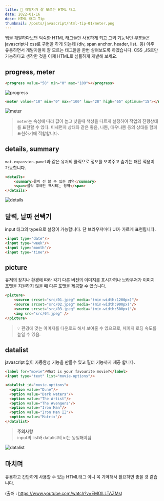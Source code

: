```yaml
---
title: 🎨 개발자가 잘 모르는 HTML 태그
date: 2022-01-16
desc: HTML 태그 Tip
thumbnail: /posts/javascript/html-tip-01/meter.png
---
```


웹을 개발하다보면 익숙한 HTML 태그들만 사용하게 되고 그외 기능적인 부분들은 javascript나 css로 구현을 하게 되는데 (div, span anchor, header, list.. 등) 아주 유용하면서 개발자들이 잘 모르는 태그들을 한번 살펴보도록 하겠습니다. 
CSS ,JS로만 가능하다고 생각한 것을 이제 HTML로 심플하게 개발해 보세요.

## progress, meter

~~~html
<progress value="50" min="0" max="100"></progress>
~~~

![progress](/posts/javascript/html-tip-01/progress.mov.gif) 

~~~html
<meter value="10" min="0" max="100" low="20" high="65" optimum="15"></meter>
~~~

![meter](/posts/javascript/html-tip-01/meter.png) 

> `meter`는 속성에 따라 값이 높고 낮을때 색상을 다르게 설정하여 작업의 진행상태를 표현할 수 있다. 미세먼지 상태와 같은 좋음, 나쁨, 매우나쁨 등의 상태를 함께 표현하기에 적합합니다.

## details, summary

`mat-expansion-panel`과 같은 유저의 클릭으로 정보를 보여주고 숨기는 패턴 적용이 가능합니다.

~~~html
<details>
	<summary>클릭 전 볼 수 있는 영역</summary>
	<span>클릭 후에만 표시되는 영역</span>
</details>
~~~

![details](/posts/javascript/html-tip-01/details.mov.gif) 

## 달력, 날짜 선택기
input 태그의 type으로 설정이 가능합니다. 단 브라우저마다 UI가 가르게 표현됩니다.

~~~html
<input type="date"/>
<input type="week"/>
<input type="month"/>
<input type="time"/>
~~~

## picture
유저의 장치나 환경에 따라 각기 다른 버전의 이미지를 표시가허나 브라우저가 이미지 포맷을 지원하지 않을 때 다른 포맷을 제공할 수 있습니다.

~~~html
<picture>
	<source srcset="src/01.jpeg" media="(min-width:1200px)"/>
    <source srcset="src/02.jpeg" media="(min-width:900px)"/>
    <source srcset="src/03.jpeg" media="(min-width:500px)"/>
    <img src="src/04.jpeg" />
</picture>
~~~

> 💡 환경에 맞는 이미지를 다운로드 해서 보여줄 수 있으므로, 페이지 로딩 속도를 높일 수 있음.

## datalist
javascript 없이 자동완성 기능을 만들수 있고 필터 기능까지 제공 합니다.

~~~html
<label for="movie">What is your favourite movie?</label>
<input type="text" list="movie-options"/>

<datalist id="movie-options">
  <option value="Dune"/>
  <option value="Dark waters"/>
  <option value="The Artist"/>
  <option value="The Avengers"/>
  <option value="Iron Man"/>
  <option value="Iron Man II"/>
  <option value="Matrix"/>
</datalist>
~~~

>**주의사항**<br/>
input의 list와 datalist의 id는 동일해야됨

![datalist](/posts/javascript/html-tip-01/datalist.mov.gif) 

## 마치며
유용하고 간단하게 사용할 수 있는 HTML태그 이니 꼭 기억해서 활요하면 좋을 것 같습니다.

(출처 : https://www.youtube.com/watch?v=EMOlLLTAZMs)